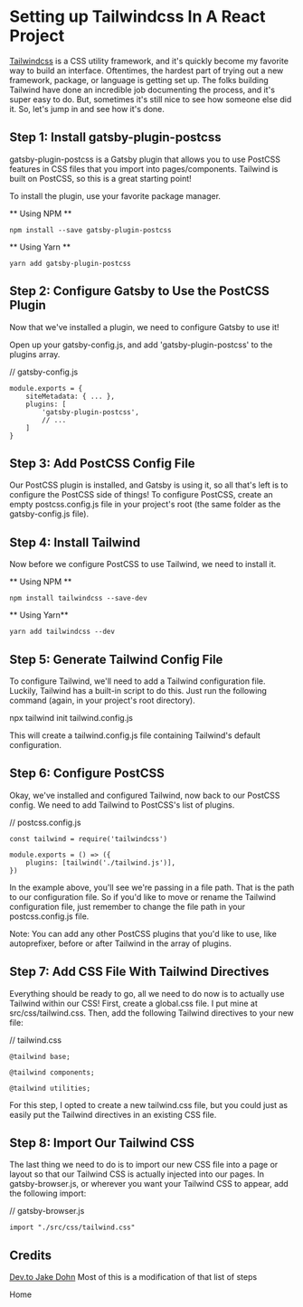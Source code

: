 
# Setting up Tailwindcss In A React Project


[Tailwindcss](https://www.tailwindcss.com) is a CSS utility framework, and it's quickly become my favorite way to build an interface. Oftentimes, the hardest part of trying out a new framework, package, or language is getting set up.
The folks building Tailwind have done an incredible job documenting the process, and it's super easy to do. But, sometimes it's still nice to see how someone else did it. So, let's jump in and see how it's done.


## Step 1: Install gatsby-plugin-postcss
gatsby-plugin-postcss is a Gatsby plugin that allows you to use PostCSS features in CSS files that you import into pages/components. Tailwind is built on PostCSS, so this is a great starting point!

To install the plugin, use your favorite package manager.

** Using NPM **
```
npm install --save gatsby-plugin-postcss
```
** Using Yarn **
```
yarn add gatsby-plugin-postcss
```


## Step 2: Configure Gatsby to Use the PostCSS Plugin
Now that we've installed a plugin, we need to configure Gatsby to use it!

Open up your gatsby-config.js, and add 'gatsby-plugin-postcss' to the plugins array.

// gatsby-config.js
```
module.exports = {
    siteMetadata: { ... },
    plugins: [
        'gatsby-plugin-postcss',
        // ...
    ]
}
```


## Step 3: Add PostCSS Config File
Our PostCSS plugin is installed, and Gatsby is using it, so all that's left is to configure the PostCSS side of things! To configure PostCSS, create an empty postcss.config.js file in your project's root (the same folder as the gatsby-config.js file).

## Step 4: Install Tailwind
Now before we configure PostCSS to use Tailwind, we need to install it.

** Using NPM **
```
npm install tailwindcss --save-dev
```

** Using Yarn**
```
yarn add tailwindcss --dev
```


## Step 5: Generate Tailwind Config File
To configure Tailwind, we'll need to add a Tailwind configuration file. Luckily, Tailwind has a built-in script to do this. Just run the following command (again, in your project's root directory).

npx tailwind init tailwind.config.js

This will create a tailwind.config.js file containing Tailwind's default configuration.

## Step 6: Configure PostCSS
Okay, we've installed and configured Tailwind, now back to our PostCSS config. We need to add Tailwind to PostCSS's list of plugins.

// postcss.config.js
```
const tailwind = require('tailwindcss')

module.exports = () => ({
    plugins: [tailwind('./tailwind.js')],
})

```
In the example above, you'll see we're passing in a file path. That is the path to our configuration file. So if you'd like to move or rename the Tailwind configuration file, just remember to change the file path in your postcss.config.js file.

Note: You can add any other PostCSS plugins that you'd like to use, like autoprefixer, before or after Tailwind in the array of plugins.

## Step 7: Add CSS File With Tailwind Directives
Everything should be ready to go, all we need to do now is to actually use Tailwind within our CSS! First, create a global.css file. I put mine at src/css/tailwind.css. Then, add the following Tailwind directives to your new file:

// tailwind.css

```
@tailwind base;

@tailwind components;

@tailwind utilities;
```

For this step, I opted to create a new tailwind.css file, but you could just as easily put the Tailwind directives in an existing CSS file.

## Step 8: Import Our Tailwind CSS
The last thing we need to do is to import our new CSS file into a page or layout so that our Tailwind CSS is actually injected into our pages. In gatsby-browser.js, or wherever you want your Tailwind CSS to appear, add the following import:

// gatsby-browser.js
```
import "./src/css/tailwind.css"
```


## Credits
[Dev.to Jake Dohn](https://dev.to/jakedohm_34/using-tailwind-with-gatsby-js-10fj) Most of this is a modification of that list of steps



<CallToAction url="/" align="center">Home</CallToAction>